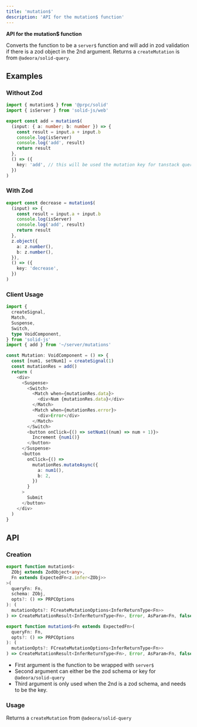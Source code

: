 ```yaml
---
title: 'mutation$'
description: 'API for the mutation$ function'
---
```


**API for the mutation$ function**

Converts the function to be a `server$` function and will add in zod validation if there is a zod object in the 2nd argument. Returns a `createMutation` is from `@adeora/solid-query`.

## Examples

### Without Zod

```ts
import { mutation$ } from '@prpc/solid'
import { isServer } from 'solid-js/web'

export const add = mutation$(
  (input: { a: number; b: number }) => {
    const result = input.a + input.b
    console.log(isServer)
    console.log('add', result)
    return result
  },
  () => ({
    key: 'add', // this will be used the mutation key for tanstack query
  })
)
```

### With Zod

```ts
export const decrease = mutation$(
  (input) => {
    const result = input.a + input.b
    console.log(isServer)
    console.log('add', result)
    return result
  },
  z.object({
    a: z.number(),
    b: z.number(),
  }),
  () => ({
    key: 'decrease',
  })
)
```

### Client Usage

```ts
import {
  createSignal,
  Match,
  Suspense,
  Switch,
  type VoidComponent,
} from 'solid-js'
import { add } from '~/server/mutations'

const Mutation: VoidComponent = () => {
  const [num1, setNum1] = createSignal(1)
  const mutationRes = add()
  return (
    <div>
      <Suspense>
        <Switch>
          <Match when={mutationRes.data}>
            <div>Num {mutationRes.data}</div>
          </Match>
          <Match when={mutationRes.error}>
            <div>Error</div>
          </Match>
        </Switch>
        <button onClick={() => setNum1((num) => num + 1)}>
          Increment {num1()}
        </button>
      </Suspense>
      <button
        onClick={() =>
          mutationRes.mutateAsync({
            a: num1(),
            b: 2,
          })
        }
      >
        Submit
      </button>
    </div>
  )
}
```

## API

### Creation

```ts
export function mutation$<
  ZObj extends ZodObject<any>,
  Fn extends ExpectedFn<z.infer<ZObj>>
>(
  queryFn: Fn,
  schema: ZObj,
  opts?: () => PRPCOptions
): (
  mutationOpts?: FCreateMutationOptions<InferReturnType<Fn>>
) => CreateMutationResult<InferReturnType<Fn>, Error, AsParam<Fn, false>>

export function mutation$<Fn extends ExpectedFn>(
  queryFn: Fn,
  opts?: () => PRPCOptions
): (
  mutationOpts?: FCreateMutationOptions<InferReturnType<Fn>>
) => CreateMutationResult<InferReturnType<Fn>, Error, AsParam<Fn, false>>
```

- First argument is the function to be wrapped with `server$`
- Second argument can either be the zod schema or key for `@adeora/solid-query`
- Third argument is only used when the 2nd is a zod schema, and needs to be the key.

### Usage

Returns a `createMutation` from `@adeora/solid-query`
